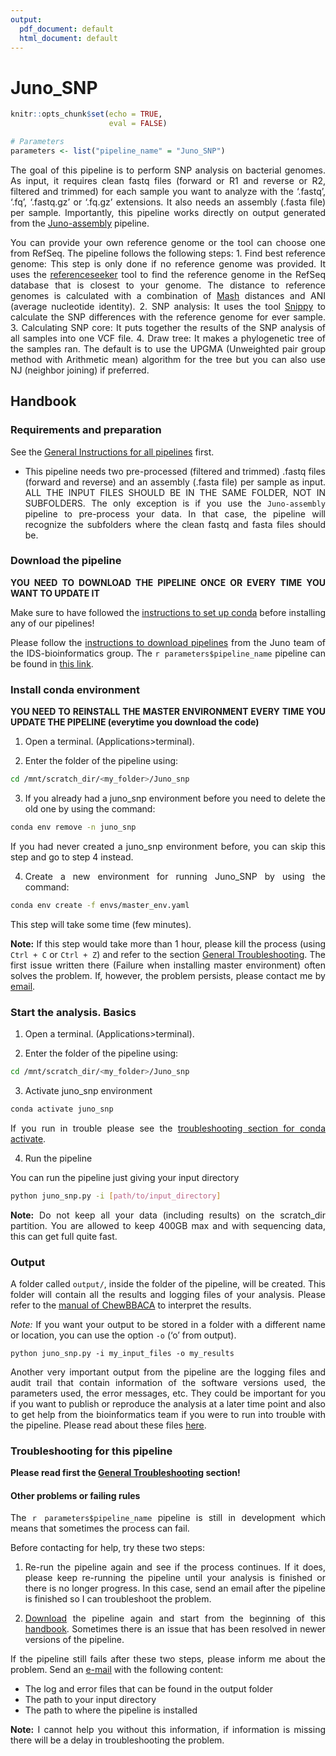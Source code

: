 ```yaml
---
output:
  pdf_document: default
  html_document: default
---
```

# Juno_SNP {#juno_snp}

<style>
body {
text-align: justify}
</style>

```r
knitr::opts_chunk$set(echo = TRUE, 
                      eval = FALSE)
```

```r

# Parameters
parameters <- list("pipeline_name" = "Juno_SNP")

```

The goal of this pipeline is to perform SNP analysis on bacterial genomes. As input, it requires clean fastq files (forward or R1 and reverse or R2, filtered and trimmed) for each sample you want to analyze with the '.fastq', '.fq', '.fastq.gz' or '.fq.gz' extensions. It also needs an assembly (.fasta file) per sample.  Importantly, this pipeline works directly on output generated from the [Juno-assembly](#juno-assembly) pipeline. 

You can provide your own reference genome or the tool can choose one from RefSeq. The pipeline follows the following steps:
  1. Find best reference genome: This step is only done if no reference genome was provided. It uses the [referenceseeker](https://github.com/oschwengers/referenceseeker) tool to find the reference genome in the RefSeq database that is closest to your genome. The distance to reference genomes is calculated with a combination of [Mash](https://genomebiology.biomedcentral.com/articles/10.1186/s13059-016-0997-x) distances and ANI (average nucleotide identity). 
  2. SNP analysis: It uses the tool [Snippy](https://github.com/tseemann/snippy) to calculate the SNP differences with the reference genome for ever sample.
  3. Calculating SNP core: It puts together the results of the SNP analysis of all samples into one VCF file.
  4. Draw tree: It makes a phylogenetic tree of the samples ran. The default is to use the UPGMA (Unweighted pair group method with Arithmetic mean) algorithm for the tree but you can also use NJ (neighbor joining) if preferred. 

## Handbook

### Requirements and preparation

See the [General Instructions for all pipelines](#general-instructions) first.  

- This pipeline needs two pre-processed (filtered and trimmed) .fastq files (forward and reverse) and an assembly (.fasta file) per sample as input. ALL THE INPUT FILES SHOULD BE IN THE SAME FOLDER, NOT IN SUBFOLDERS. The only exception is if you use the `Juno-assembly` pipeline to pre-process your data. In that case, the pipeline will recognize the subfolders where the clean fastq and fasta files should be.

### Download the pipeline  

**YOU NEED TO DOWNLOAD THE PIPELINE ONCE OR EVERY TIME YOU WANT TO UPDATE IT**

Make sure to have followed the [instructions to set up conda](#set-conda) before installing any of our pipelines! 

Please follow the [instructions to download pipelines](#downloading-instructions) from the Juno team of the IDS-bioinformatics group. The `r parameters$pipeline_name` pipeline can be found in [this link](https://github.com/RIVM-bioinformatics/Juno_snp).  


### Install conda environment

**YOU NEED TO REINSTALL THE MASTER ENVIRONMENT EVERY TIME YOU UPDATE THE PIPELINE (everytime you download the code)**

1. Open a terminal. (Applications>terminal).  

2. Enter the folder of the pipeline using:  

```bash
cd /mnt/scratch_dir/<my_folder>/Juno_snp
```

3. If you already had a juno_snp environment before you need to delete the old one by using the command:

```bash
conda env remove -n juno_snp
```

If you had never created a juno_snp environment before, you can skip this step and go to step 4 instead.

4. Create a new environment for running Juno_SNP by using the command:

```bash
conda env create -f envs/master_env.yaml
```

This step will take some time (few minutes).  

**Note:** If this step would take more than 1 hour, please kill the process (using `Ctrl + C` or `Ctrl + Z`) and refer to the section [General Troubleshooting](#general-troubleshooting). The first issue written there (Failure when installing master environment) often solves the problem. If, however, the problem persists, please contact me by [email](mailto:roxanne.wolthuis@rivm.nl).  

### Start the analysis. Basics

1. Open a terminal. (Applications>terminal).  

2. Enter the folder of the pipeline using:  

```bash
cd /mnt/scratch_dir/<my_folder>/Juno_snp
```

3. Activate juno_snp environment

```bash
conda activate juno_snp
```

If you run in trouble please see the [troubleshooting section for conda activate](#problems-conda-activate).  

4. Run the pipeline  

You can run the pipeline just giving your input directory

```bash
python juno_snp.py -i [path/to/input_directory] 
```

**Note:** Do not keep all your data (including results) on the scratch_dir partition. You are allowed to keep 400GB max and with sequencing data, this can get full quite fast.

### Output 

A folder called `output/`, inside the folder of the pipeline, will be created. This folder will contain all the results and logging files of your analysis. Please refer to the [manual of ChewBBACA](https://github.com/B-UMMI/chewBBACA/#ii-allele-call-using-a-cgwgmlst-schema) to interpret the results.   

*Note:* If you want your output to be stored in a folder with a different name or location, you can use the option `-o` ('o' from output).

```
python juno_snp.py -i my_input_files -o my_results
```

Another very important output from the pipeline are the logging files and audit trail that contain information of the software versions used, the parameters used, the error messages, etc. They could be important for you if you want to publish or reproduce the analysis at a later time point and also to get help from the bioinformatics team if you were to run into trouble with the pipeline. Please read about these files [here](#general-output). 

### Troubleshooting for this pipeline

**Please read first the [General Troubleshooting](#general-troubleshooting) section!**

#### Other problems or failing rules  

The `r parameters$pipeline_name` pipeline is still in development which means that sometimes the process can fail.

Before contacting for help, try these two steps:

1. Re-run the pipeline again and see if the process continues. If it does, please keep re-running the pipeline until your analysis is finished or there is no longer progress. In this case, send an email after the pipeline is finished so I can troubleshoot the problem.

2. [Download](https://github.com/RIVM-bioinformatics/Juno_snp) the pipeline again and start from the beginning of this [handbook](#juno_snp). Sometimes there is an issue that has been resolved in newer versions of the pipeline.

If the pipeline still fails after these two steps, please inform me about the problem. Send an [e-mail](mailto:roxanne.wolthuis@rivm.nl) with the following content:

* The log and error files that can be found in the output folder
* The path to your input directory
* The path to where the pipeline is installed

**Note:** I cannot help you without this information, if information is missing there will be a delay in troubleshooting the problem.